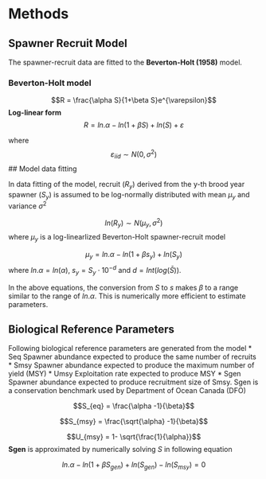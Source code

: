 \newpage
# Methods
## Spawner Recruit Model
The spawner-recruit data are fitted to the **Beverton-Holt (1958)** model. 

### Beverton-Holt model 
$$R = \frac{\alpha S}{1+\beta S}e^{\varepsilon}$$
**Log-linear form**
$$R=ln.\alpha -ln(1+\beta S)+ln(S) + \varepsilon$$

where 
$$\varepsilon_{iid} \sim N(0,\sigma ^{2})$$
## Model data fitting

In data fitting of the model, recruit ($R_{y}$) derived from the y-th brood year spawner ($S_{y}$) is assumed to be log-normally distributed with mean $\mu_{y}$ and variance ${\sigma}^{2}$
 
$$ln(R_{y}) \sim N(\mu_{y},{\sigma}^{2})$$
where $\mu_{y}$ is a log-linearlized Beverton-Holt spawner-recruit model 


$$\mu_{y}=ln.\alpha -ln(1+\beta s_{y})+ln(S_{y})$$
where $ln.\alpha = ln(\alpha)$, $s_{y} = S_{y}\cdot{10}^{-d}$ and $d = Int(log(\bar{S}))$.   


In the above equations, the conversion from $S$ to $s$ makes $\beta$ to a range similar to the range of $ln.\alpha$.  This is numerically more efficient to estimate parameters. 

                                                                      
## Biological Reference Parameters
Following biological reference parameters are generated from the model 
* Seq   Spawner abundance expected to produce the same number of recruits
* Smsy  Spawner abundance expected to produce the maximum number of yield (MSY) 
* Umsy  Exploitation rate expected to produce MSY
* Sgen  Spawner abundance expected to produce recruitment size of Smsy. Sgen is a conservation benchmark used by Department of Ocean Canada (DFO)

$$S_{eq} =  \frac{\alpha -1}{\beta}$$

$$S_{msy} =  \frac{\sqrt{\alpha} -1}{\beta}$$

$$U_{msy} = 1- \sqrt{\frac{1}{\alpha}}$$
**Sgen** is approximated by numerically solving $S$ in following equation  

$$ln.\alpha - ln(1+\beta S_{gen}) + ln(S_{gen}) - ln(S_{msy}) = 0$$
